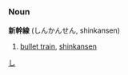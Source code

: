 =={{ja}}==
[[Category:Japanese language|し]]
===Noun===
'''新幹線''' (しんかんせん, shinkansen)

#[[bullet train]], [[shinkansen]]